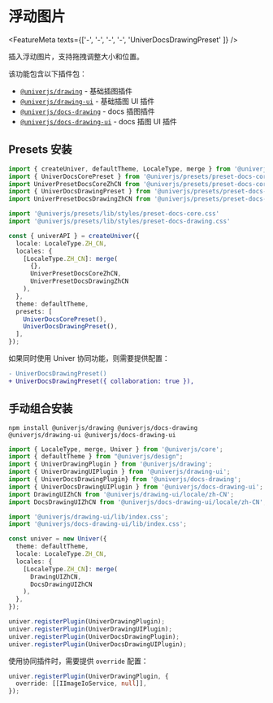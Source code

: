 
# 浮动图片

<FeatureMeta texts={['-', '-', '-', '-', 'UniverDocsDrawingPreset' ]} />

插入浮动图片，支持拖拽调整大小和位置。

该功能包含以下插件包：

* [`@univerjs/drawing`](https://www.npmjs.com/package/@univerjs/drawing) - 基础插图插件
* [`@univerjs/drawing-ui`](https://www.npmjs.com/package/@univerjs/drawing-ui) - 基础插图 UI 插件
* [`@univerjs/docs-drawing`](https://www.npmjs.com/package/@univerjs/docs-drawing) - docs 插图插件
* [`@univerjs/docs-drawing-ui`](https://www.npmjs.com/package/@univerjs/docs-drawing-ui) - docs 插图 UI 插件

## Presets 安装

```typescript {4-5,8,16,22}
import { createUniver, defaultTheme, LocaleType, merge } from '@univerjs/presets';
import { UniverDocsCorePreset } from '@univerjs/presets/preset-docs-core';
import UniverPresetDocsCoreZhCN from '@univerjs/presets/preset-docs-core/locales/zh-CN';
import { UniverDocsDrawingPreset } from '@univerjs/presets/preset-docs-drawing';
import UniverPresetDocsDrawingZhCN from '@univerjs/presets/preset-docs-drawing/locales/zh-CN';

import '@univerjs/presets/lib/styles/preset-docs-core.css'
import '@univerjs/presets/lib/styles/preset-docs-drawing.css'

const { univerAPI } = createUniver({
  locale: LocaleType.ZH_CN,
  locales: {
    [LocaleType.ZH_CN]: merge(
      {},
      UniverPresetDocsCoreZhCN,
      UniverPresetDocsDrawingZhCN
    ),
  },
  theme: defaultTheme,
  presets: [
    UniverDocsCorePreset(),
    UniverDocsDrawingPreset(),
  ],
});
```

如果同时使用 Univer 协同功能，则需要提供配置：

```diff
- UniverDocsDrawingPreset()
+ UniverDocsDrawingPreset({ collaboration: true }),
```

## 手动组合安装

```shell npm2yarn
npm install @univerjs/drawing @univerjs/docs-drawing @univerjs/drawing-ui @univerjs/docs-drawing-ui
```

```typescript {3-8,10-11,18-19,24-27}
import { LocaleType, merge, Univer } from '@univerjs/core';
import { defaultTheme } from "@univerjs/design";
import { UniverDrawingPlugin } from '@univerjs/drawing';
import { UniverDrawingUIPlugin } from '@univerjs/drawing-ui';
import { UniverDocsDrawingPlugin} from '@univerjs/docs-drawing';
import { UniverDocsDrawingUIPlugin } from '@univerjs/docs-drawing-ui';
import DrawingUIZhCN from '@univerjs/drawing-ui/locale/zh-CN';
import DocsDrawingUIZhCN from '@univerjs/docs-drawing-ui/locale/zh-CN';

import '@univerjs/drawing-ui/lib/index.css';
import '@univerjs/docs-drawing-ui/lib/index.css';

const univer = new Univer({
  theme: defaultTheme,
  locale: LocaleType.ZH_CN,
  locales: {
    [LocaleType.ZH_CN]: merge(
      DrawingUIZhCN,
      DocsDrawingUIZhCN
    ),
  },
});

univer.registerPlugin(UniverDrawingPlugin);
univer.registerPlugin(UniverDrawingUIPlugin);
univer.registerPlugin(UniverDocsDrawingPlugin);
univer.registerPlugin(UniverDocsDrawingUIPlugin);
```

使用协同插件时，需要提供 `override` 配置：

```typescript {2}
univer.registerPlugin(UniverDrawingPlugin, {
  override: [[IImageIoService, null]],
});
```
